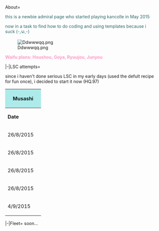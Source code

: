 <tabber>About=
<p style="text-align:center;">
</p>

<p style="text-align:center;"><span style="color:rgb(46,106,106);">this is a newbie admiral page who started playing kancolle in May 2015 </span></p>

<p style="text-align:center;"><span style="color:rgb(46,106,106);">now in a task to find how to do coding and using templates because i suck (-◞౪◟-)</span></p>

<p style="text-align:center;">
</p>
[[File:Ddwwwqq.png|right]]

<span style="color:rgb(253,155,197);">'''Waifu plans: Houshou, Goya, Ryuujou, Junyou '''</span>

|-|LSC attempts= 
<p style="text-align:center;">since i haven't done serious LSC in my early days (used the defult recipe for fun once), i decided to start it now (HQ.97)</p>

{| border="0" cellpadding="1" cellspacing="1" class="article-table" style="width: 700px; height: 100px;"
|-
! colspan="7" scope="col" style="text-align:center;background-color:rgb(173,235,235);"|Musashi
|-
| style="height:10px;width:10px;"|'''Date'''
| style="height:10px;width:10px;"|
'''Fuel'''
| style="height:10px;width:10px;"|'''Ammo'''
| style="height:10px;width:10px;"|'''Steel'''
| style="height:10px;width:10px;"|'''Buaxite'''
| style="height:20px;width:10px;"|'''DevMats'''
| style="height:10px;width:10px;"|'''Results'''
|-
| style="width:100px;"|26/8/2015 
|4000
|7000
|7000
|2000
|20
|[[File:Hyuuga_card.png|left]]
|-
|26/8/2015 
|4000
|7000
|7000
|2000
|20
|[[File:BB_Yamashiro_027_Battle.jpg|left]]
|-
|26/8/2015 
|4000
|6000
|7000
|2000
|20
|[[File:FBB_Haruna_079_Battle.jpg|left]]
|-
|26/8/2015 
|4000
|7000
|7000
|2000
|20
|[[File:BB_Yamashiro_027_Battle.jpg|left]]
|-
|4/9/2015 
|4000
|7000
|7000
|2000
|20
|[[File:FBB_Hiei_086_Battle.jpg|left]]
|}

|-|Fleet=
soon...
</tabber>
